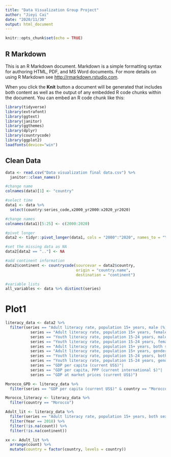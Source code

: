 ---
title: "Data Visualization Group Project"
author: "Jieyi Cai"
date: "2020/11/30"
output: html_document
---

```{r setup, include=FALSE}
knitr::opts_chunk$set(echo = TRUE)
```

## R Markdown

This is an R Markdown document. Markdown is a simple formatting syntax for authoring HTML, PDF, and MS Word documents. For more details on using R Markdown see <http://rmarkdown.rstudio.com>.

When you click the **Knit** button a document will be generated that includes both content as well as the output of any embedded R code chunks within the document. You can embed an R code chunk like this:

```{r cars,  include=FALSE}
library(tidyverse)
library(extrafont)
library(ggtext)
library(janitor)
library(ggthemes)
library(dplyr)
library(countrycode)
library(ggplot2)
loadfonts(device="win")
```

## Clean Data

```{r data cleaning}
data <- read.csv("Data visualization final data.csv") %>% 
  janitor::clean_names()

#change name
colnames(data)[1] <- "country"

#select time
data1 <- data %>% 
  select(country:series_code,x2000_yr2000:x2020_yr2020)

#change names
colnames(data1)[5:25] <- c(2000:2020)

#pivot longer
data2 <- tidyr::pivot_longer(data1, cols = "2000":"2020", names_to = "Year", values_to = "count")

#set the missing data as NA
data2[data2 == ".."] <- NA

#add continent information
data2$continent <- countrycode(sourcevar = data2$country,
                               origin = "country.name",
                               destination = "continent")

#variable lists
all_variables <- data %>% distinct(series)
```

# Plot1

```{r literacy rate, warning = FALSE}
literacy_data <- data2 %>% 
  filter(series == "Adult literacy rate, population 15+ years, male (%)" |
           series == "Adult literacy rate, population 15+ years, female (%)"|
           series == "Youth literacy rate, population 15-24 years, male (%)"|
           series == "Youth literacy rate, population 15-24 years, female (%)"|
           series == "Adult literacy rate, population 15+ years, both sexes (%)"|
           series == "Adult literacy rate, population 15+ years, gender parity index (GPI)"|
           series == "Youth literacy rate, population 15-24 years, both sexes (%)"|
           series == "Youth literacy rate, population 15-24 years, gender parity index (GPI)"|
           series == "GDP per capita (current US$)"|
           series == "GDP per capita, PPP (current international $)"|
           series == "GDP at market prices (current US$)")

Morocco_GPD <- literacy_data %>% 
  filter(series == "GDP per capita (current US$)" & country == "Morocco")

Morocco_literacy <- literacy_data %>% 
  filter(country == "Morocco")

Adult_lit <- literacy_data %>% 
  filter(series == "Adult literacy rate, population 15+ years, both sexes (%)") %>%
  filter(Year == 2018) %>% 
  filter(!is.na(count)) %>% 
  filter(!is.na(continent))

xx <- Adult_lit %>% 
  arrange(count) %>% 
  mutate(country = factor(country, levels = country))

```
